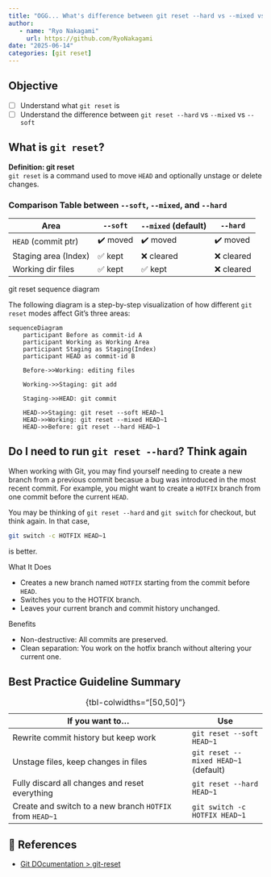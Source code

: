 ```yaml
---
title: "OGG... What's difference between git reset --hard vs --mixed vs --soft?"
author: 
   - name: "Ryo Nakagami"
     url: https://github.com/RyoNakagami
date: "2025-06-14"
categories: [git reset]
---
```


## Objective

- [ ] Understand what `git reset` is
- [ ] Understand the difference between `git reset --hard` vs `--mixed` vs `--soft`


## What is `git reset`?

:::{.blog-custom-border}
**Definition: git reset**<br>
`git reset` is a command used to move `HEAD` and optionally unstage or delete changes. 

:::


### Comparison Table between `--soft`, `--mixed`, and `--hard`

:::{.no-border-top-table .pb-3}

| Area                 | `--soft` | `--mixed` (default) | `--hard`  |
| -------------------- | -------- | ------------------- | --------- |
| `HEAD` (commit ptr)  | ✔️ moved | ✔️ moved            | ✔️ moved  |
| Staging area (Index) | ✅ kept   | ❌ cleared           | ❌ cleared |
| Working dir files    | ✅ kept   | ✅ kept              | ❌ cleared |

:::

[git reset sequence diagram]{.mini-section}

The following diagram is a step-by-step visualization of how different `git reset` modes affect Git's three areas:

```mermaid
sequenceDiagram
    participant Before as commit-id A
    participant Working as Working Area
    participant Staging as Staging(Index)
    participant HEAD as commit-id B

    Before->>Working: editing files

    Working->>Staging: git add

    Staging->>HEAD: git commit

    HEAD->>Staging: git reset --soft HEAD~1
    HEAD->>Working: git reset --mixed HEAD~1
    HEAD->>Before: git reset --hard HEAD~1
```

## Do I need to run `git reset --hard`? Think again

When working with Git, you may find yourself needing to create a new branch from a previous commit becasue a bug was introduced in the most recent commit. 
For example, you might want to create a `HOTFIX` branch from one commit before the current `HEAD`.

You may be thinking of `git reset --hard` and `git switch` for checkout, but think again. In that case, 

```bash
git switch -c HOTFIX HEAD~1
``` 

is better.

[What It Does]{.mini-section}

- Creates a new branch named `HOTFIX` starting from the commit before `HEAD`.
- Switches you to the HOTFIX branch.
- Leaves your current branch and commit history unchanged.

[Benefits]{.mini-section}

- Non-destructive: All commits are preserved.
- Clean separation: You work on the hotfix branch without altering your current one.




## Best Practice Guideline Summary

:::{.no-border-top-table}

| If you want to...                              | Use                 |
| ---------------------------------------------- | ------------------- |
| Rewrite commit history but keep work           | `git reset --soft HEAD~1`            |
| Unstage files, keep changes in files           | `git reset --mixed HEAD~1` (default) |
| Fully discard all changes and reset everything | `git reset --hard HEAD~1`            |
| Create and switch to a new branch `HOTFIX` from `HEAD~1` |`git switch -c HOTFIX HEAD~1`|

: {tbl-colwidths="[50,50]"}

:::



📘 References
---------

- [Git DOcumentation > git-reset](https://git-scm.com/docs/git-reset)
